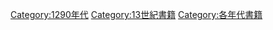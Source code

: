 {{Commons category|1290s books}}
{{bookdecade|12|9|13}}

[[Category:1290年代|Category:1290年代]]
[[Category:13世紀書籍|Category:13世紀書籍]]
[[Category:各年代書籍|Category:各年代書籍]]